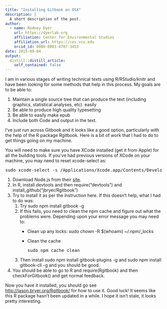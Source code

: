 ```yaml
---
title: "Installing Gitbook on OSX"
description: |
  A short description of the post.
author:
  - name: Rodney Dyer
    url: https://dyerlab.org
    affiliation: Center for Environmental Studies
    affiliation_url: https://ces.vcu.edu
    orcid_id: 0000-0003-4707-3453
date: 2015-09-04
output:
  distill::distill_article:
    self_contained: false
---
```





I am in various stages of writing technical texts using R/RStudio/knitr and have been looking for some methods that help in this process.  My goals are to be able to:

  1. Maintain a single source tree that can produce the text (including graphics, statistical analyses, etc). easily
  2. Be able to produce high quality typesetting
  3. Be able to easily make epub
  4. Include both Code and output in the text.

I've just run across Gitbook and it looks like a good option, particularly with the help of the R package Rgitbook.   Here is a bit of work that I had to do to get things going on my machine.

<!--more-->

You will need to make sure you have XCode installed (get it from Apple) for all the building tools.  If you've had previous versions of XCode on your machine, you may need to reset <span class="lang:default decode:true crayon-inline ">xcode-select</span>  as:

<pre class="lang:default decode:true">sudo xcode-select -s /Applications/Xcode.app/Contents/Developer/
</pre>

  1. Download Node.js from their [site](https://nodejs.org/en/).
  2. In R, install <span class="lang:default decode:true crayon-inline ">devtools</span>  and then <span class="lang:default decode:true crayon-inline ">require(&#8220;devtools&#8221;)</span>  and <span class="lang:default decode:true crayon-inline ">install_github(&#8220;jbryer/Rgitbook&#8221;)</span>
  3. Try to install it as per the instruction here.  If this doesn't help, what I had to do was: 
      1. Try <span class="lang:default decode:true  crayon-inline ">sudo npm install gitbook -g</span>
      2. If this fails, you need to clean the npm cache and figure out what the problems were.  Depending upon your error message you may need to: 
          * Clean up any locks: 
                sudo chown -R $(whoami) ~/.npm/_locks
        
          * Clean the cache <pre class="lang:default decode:true">sudo npm cache clean</pre>
    
      3. Then install <span class="lang:default decode:true  crayon-inline ">sudo npm install gitbook-plugins -g</span>  and <span class="lang:default decode:true  crayon-inline ">sudo npm install gitbook-cli -g</span>  and you should be good.
  4. You should be able to go to R and <span class="lang:default decode:true  crayon-inline ">require(Rgitbook)</span>  and then <span class="lang:default decode:true  crayon-inline">checkForGitbook()</span>  and get normal feedback.

Now you have it installed, you should go see <http://jason.bryer.org/Rgitbook/> for how to use it.  Good luck!  It seems like this R package hasn't been updated in a while.  I hope it isn't stale, it looks pretty interesting.
 
 
 
